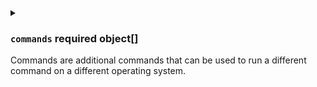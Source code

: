 

<PartialValue />


<PartialQuestion />


<PartialDefault />


<PartialOptions />


<PartialPassword />


<PartialValidationPattern />


<PartialValidationMessage />


<PartialCommand />


<PartialArgs />



<details className="config-field" data-expandable="true">
<summary>

### `commands` <span class="config-field-required" data-required="false">required</span> <span class="config-field-type">object[]</span> <span class="config-field-default"></span> <span class="config-field-enum"></span>

Commands are additional commands that can be used to run a different command on a different operating
system.

</summary>

<PartialCommands />


</details>


<PartialNoCache />


<PartialAlwaysResolve />


<PartialSource />
